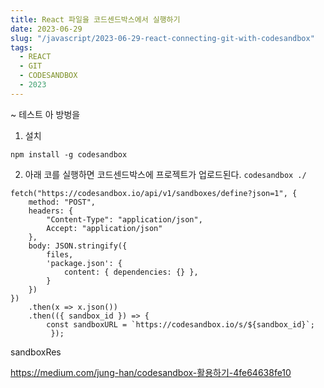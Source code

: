 ```yaml
---
title: React 파일을 코드센드박스에서 실행하기
date: 2023-06-29
slug: "/javascript/2023-06-29-react-connecting-git-with-codesandbox"
tags:
  - REACT
  - GIT
  - CODESANDBOX
  - 2023
---
```



~ 테스트 아 방벙을 
1. 설치

` npm install -g codesandbox `

2. 아래 코를 실행하면 코드센드박스에 프로젝트가 업로드된다. 
`codesandbox ./`


```
fetch("https://codesandbox.io/api/v1/sandboxes/define?json=1", {
    method: "POST",
    headers: {
        "Content-Type": "application/json",
        Accept: "application/json"
    },
    body: JSON.stringify({
        files,
        'package.json': {
            content: { dependencies: {} },
        }
    })
})
    .then(x => x.json())
    .then(({ sandbox_id }) => {
        const sandboxURL = `https://codesandbox.io/s/${sandbox_id}`;
         });
```
sandboxRes


https://medium.com/jung-han/codesandbox-활용하기-4fe64638fe10
